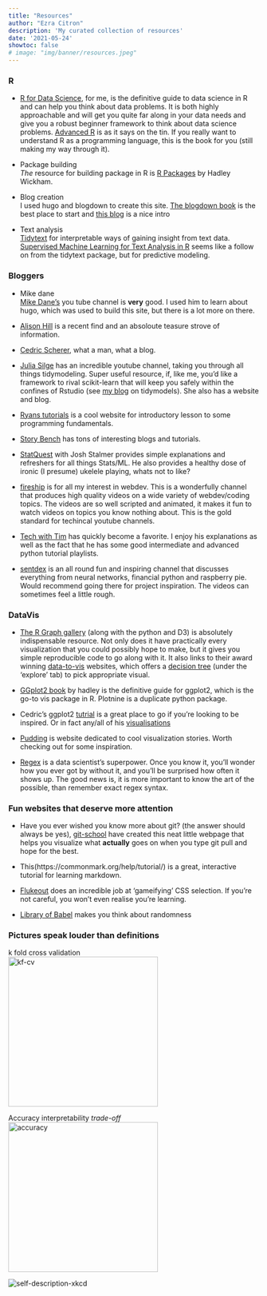 ```yaml
---
title: "Resources"
author: "Ezra Citron"
description: 'My curated collection of resources'
date: '2021-05-24'
showtoc: false
# image: "img/banner/resources.jpeg"
---
```


<head>
<link rel="stylesheet" href="style.css">
</head>

### R
- [R for Data Science](https://r4ds.had.co.nz/), for me, is the definitive guide to data science in R and can help you think about data problems. It is both highly approachable and will get you quite far along in your data needs and give you a robust beginner framework to think about data science problems. [Advanced R](https://adv-r.hadley.nz/) is as it says on the tin. If you really want to understand R as a programming language, this is the book for you (still making my way through it). 

- Package building  
*The* resource for building package in R is [R Packages](https://r-pkgs.org/) by Hadley Wickham.

- Blog creation  
I used hugo and blogdown to create this site. [The blogdown book](https://bookdown.org/yihui/blogdown/) is the best place to start and [this blog](https://alison.rbind.io/blog/2020-12-new-year-new-blogdown/) is a nice intro

- Text analysis  
[Tidytext](https://www.tidytextmining.com/) for interpretable ways of gaining insight from text data. [Supervised Machine Learning for Text Analysis in R](https://smltar.com/) seems like a follow on from the tidytext package, but for predictive modeling. 

### Bloggers {#Bloggers}
- Mike dane  
[Mike Dane's](https://www.youtube.com/channel/UCvmINlrza7JHB1zkIOuXEbw) you tube channel is **very** good. I used him to learn about hugo, which was used to build this site, but there is a lot more on there.

- [Alison Hill](https://alison.rbind.io/projects/) is a recent find and an absoloute teasure strove of information.

- [Cedric Scherer](https://www.cedricscherer.com/), what a man, what a blog.

- [Julia Silge](https://juliasilge.com/) has an incredible youtube channel, taking you through all things tidymodeling. Super useful resource, if, like me, you'd like a framework to rival scikit-learn that will keep you safely within the confines of Rstudio (see [my blog](https://ezracitron.co.uk/post/2021-05-24-ml-using-tidymodels-in-r/) on tidymodels). She also has a website and blog.

- [Ryans tutorials](https://ryanstutorials.net/) is a cool website for introductory lesson to some programming fundamentals.

- [Story Bench](https://www.storybench.org/category/how-to/) has tons of interesting blogs and tutorials.

- [StatQuest](https://www.youtube.com/channel/UCtYLUTtgS3k1Fg4y5tAhLbw) with Josh Stalmer provides simple explanations and refreshers for all things Stats/ML. He also provides a healthy dose of ironic (I presume) ukelele playing, whats not to like?

- [fireship](https://www.youtube.com/channel/UCsBjURrPoezykLs9EqgamOA) is for all my interest in webdev. This is a wonderfully channel that produces high quality videos on a wide variety of webdev/coding topics. The videos are so well scripted and animated, it makes it fun to watch videos on topics you know nothing about. This is the gold standard for techincal youtube channels.

- [Tech with Tim](https://www.youtube.com/channel/UC4JX40jDee_tINbkjycV4Sg) has quickly become a favorite. I enjoy his explanations as well as the fact that he has some good intermediate and advanced python tutorial playlists.  

- [sentdex](https://www.youtube.com/user/sentdex) is an all round fun and inspiring channel that discusses everything from neural networks, financial python and raspberry pie. Would recommend going there for project inspiration. The videos can sometimes feel a little rough.

### DataVis {#DataVis}

- [The R Graph gallery](https://www.r-graph-gallery.com/) (along with the python and D3) is absolutely indispensable resource. Not only does it have practically every visualization that you could possibly hope to make, but it gives you simple reproducible code to go along with it. It also links to their award winning [data-to-vis](https://www.data-to-viz.com/#explore) websites, which offers a [decision tree](https://www.data-to-viz.com/) (under the 'explore' tab) to pick appropriate visual.

- [GGplot2 book](https://ggplot2-book.org/) by hadley is the definitive guide for ggplot2, which is the go-to vis package in R. Plotnine is a duplicate python package.

- Cedric's ggplot2 [tutrial](https://www.cedricscherer.com/2019/08/05/a-ggplot2-tutorial-for-beautiful-plotting-in-r/#panels) is a great place to go if you're looking to be inspired. Or in fact any/all of his [visualisations](https://www.cedricscherer.com/top/dataviz/)

- [Pudding](https://pudding.cool/) is website dedicated to cool visualization stories. Worth checking out for some inspiration.

- [Regex](https://www.regular-expressions.info/tutorial.html) is a data scientist's superpower. Once you know it, you'll wonder how you ever got by without it, and you'll be surprised how often it shows up. The good news is, it is more important to know the art of the possible, than remember exact regex syntax. 

### Fun websites that deserve more attention

- Have you ever wished you know more about git? (the answer should always be yes), [git-school](https://git-school.github.io/visualizing-git/) have created this neat little webpage that helps you visualize what **actually** goes on when you type git pull and hope for the best. 

- This(https://commonmark.org/help/tutorial/) is a great, interactive tutorial for learning markdown.

- [Flukeout](https://flukeout.github.io/) does an incredible job at 'gameifying' CSS selection. If you're not careful, you won't even realise you're learning.

- [Library of Babel](https://libraryofbabel.info/) makes you think about randomness

### Pictures speak louder than definitions

k fold cross validation  
<img class = "pictures-speak" src = "img/kf-cv.png" alt = "kf-cv" width = 300px>
  
Accuracy interpretability *trade-off*  
<img class = "pictures-speak" src = "img/accuracy_interpret.png" alt = "accuracy" width = 300px>
  
<img class = "pictures-speak" src="https://imgs.xkcd.com/comics/self_description.png" alt = "self-description-xkcd" >
